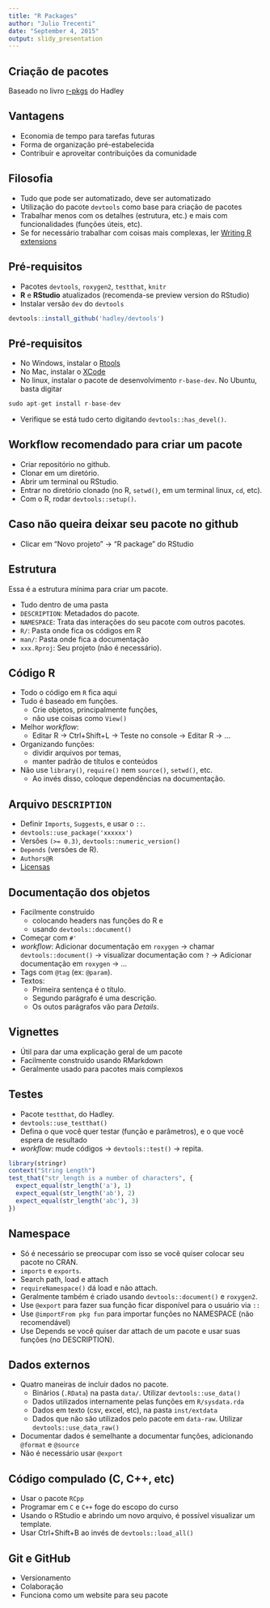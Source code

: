 ```yaml
---
title: "R Packages"
author: "Julio Trecenti"
date: "September 4, 2015"
output: slidy_presentation
---
```

## Criação de pacotes

Baseado no livro [r-pkgs](http://r-pkgs.had.co.nz/) do Hadley

## Vantagens {.build}

- Economia de tempo para tarefas futuras
- Forma de organização pré-estabelecida
- Contribuir e aproveitar contribuições da comunidade

## Filosofia {.build}

- Tudo que pode ser automatizado, deve ser automatizado
- Utilização do pacote `devtools` como base para criação de pacotes
- Trabalhar menos com os detalhes (estrutura, etc.) e mais com funcionalidades (funções úteis, etc).
- Se for necessário trabalhar com coisas mais complexas, ler [Writing R extensions](cran.r-project.org/doc/manuals/R-exts.html#Creating-R-packages)

## Pré-requisitos

- Pacotes `devtools`, `roxygen2`, `testthat`, `knitr`
- **R** e **RStudio** atualizados (recomenda-se preview version do RStudio)
- Instalar versão `dev` do `devtools`

```r
devtools::install_github('hadley/devtools')
```

## Pré-requisitos

- No Windows, instalar o [Rtools](cran.r-project.org/bin/windows/Rtools)
- No Mac, instalar o [XCode](developer.apple.com/downloads)
- No linux, instalar o pacote de desenvolvimento `r-base-dev`. No Ubuntu, basta digitar

```r
sudo apt-get install r-base-dev
```

- Verifique se está tudo certo digitando `devtools::has_devel()`.

## Workflow recomendado para criar um pacote

- Criar repositório no github.
- Clonar em um diretório.
- Abrir um terminal ou RStudio.
- Entrar no diretório clonado (no R, `setwd()`, em um terminal linux, `cd`, etc).
- Com o R, rodar `devtools::setup()`.

## Caso não queira deixar seu pacote no github

- Clicar em "Novo projeto" -> "R package" do RStudio

## Estrutura {.build}

Essa é a estrutura mínima para criar um pacote.

- Tudo dentro de uma pasta
- `DESCRIPTION`: Metadados do pacote.
- `NAMESPACE`: Trata das interações do seu pacote com outros pacotes.
- `R/`: Pasta onde fica os códigos em R
- `man/`: Pasta onde fica a documentação
- `xxx.Rproj`: Seu projeto (não é necessário).

<!--
## Tipos / estados dos pacotes

- Source (código fonte)
- Bundled (`.tar.gz`)
- Binary (binário, compactado)
- Installed (binário, descompactado numa pasta)
- In memory (depois de dar `library()` ou `require()`)
-->

## Código R {.build}

- Todo o código em `R` fica aqui
- Tudo é baseado em funções. 
    - Crie objetos, principalmente funções, 
    - não use coisas como `View()`
- Melhor _workflow_: 
    - Editar R -> Ctrl+Shift+L -> Teste no console -> Editar R -> ...
- Organizando funções: 
    - dividir arquivos por temas, 
    - manter padrão de títulos e conteúdos
- Não use `library()`, `require()` nem `source()`, `setwd()`, etc. 
    - Ao invés disso, coloque dependências na documentação.

## Arquivo `DESCRIPTION`

- Definir `Imports`, `Suggests`, e usar o `::`.
- `devtools::use_package('xxxxxx')`
- Versões `(>= 0.3)`, `devtools::numeric_version()`
- `Depends` (versões de R).
- `Authors@R`
- [Licensas](https://choosealicense.com)

## Documentação dos objetos

- Facilmente construído 
    - colocando headers nas funções do R e 
    - usando `devtools::document()`
- Começar com `#'`
- _workflow_: Adicionar documentação em `roxygen` -> chamar `devtools::document()` -> visualizar documentação com `?` -> Adicionar documentação em `roxygen` -> ...
- Tags com `@tag` (ex: `@param`).
- Textos:
    - Primeira sentença é o título. 
    - Segundo parágrafo é uma descrição. 
    - Os outos parágrafos vão para _Details_.

## Vignettes

- Útil para dar uma explicação geral de um pacote
- Facilmente construído usando RMarkdown
- Geralmente usado para pacotes mais complexos

## Testes

- Pacote `testthat`, do Hadley.
- `devtools::use_testthat()`
- Defina o que você quer testar (função e parâmetros), e o que você espera de resultado
- _workflow_: mude códigos -> `devtools::test()` -> repita. 

```r
library(stringr)
context("String Length")
test_that("str_length is a number of characters", {
  expect_equal(str_length('a'), 1)
  expect_equal(str_length('ab'), 2)
  expect_equal(str_length('abc'), 3)
})
```

## Namespace

- Só é necessário se preocupar com isso se você quiser colocar seu pacote no CRAN.
- `imports` e `exports`.
- Search path, load e attach
- `requireNamespace()` dá load e não attach.
- Geralmente também é criado usando `devtools::document()` e `roxygen2`.
- Use `@export` para fazer sua função ficar disponível para o usuário via `::`
- Use `@importFrom pkg fun` para importar funções no NAMESPACE (não recomendável)
- Use Depends se você quiser dar attach de um pacote e usar suas funções (no DESCRIPTION).

## Dados externos {.build}

- Quatro maneiras de incluir dados no pacote.
    - Binários (`.RData`) na pasta `data/`. Utilizar `devtools::use_data()`
    - Dados utilizados internamente pelas funções em `R/sysdata.rda`
    - Dados em texto (csv, excel, etc), na pasta `inst/extdata`
    - Dados que não são utilizados pelo pacote em `data-raw`. Utilizar `devtools::use_data_raw()`
- Documentar dados é semelhante a documentar funções, adicionando `@format` e `@source`
- Não é necessário usar `@export`

## Código compulado (C, C++, etc)

- Usar o pacote `RCpp`
- Programar em `C` e `C++` foge do escopo do curso
- Usando o RStudio e abrindo um novo arquivo, é possível visualizar um template.
- Usar Ctrl+Shift+B ao invés de `devtools::load_all()`

## Git e GitHub

- Versionamento
- Colaboração
- Funciona como um website para seu pacote
